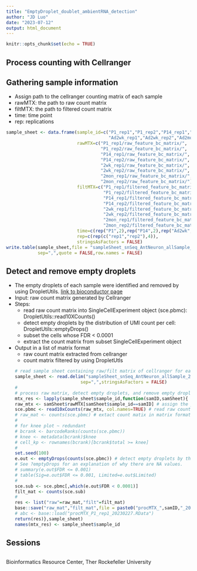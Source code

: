 ```yaml
---
title: "EmptyDroplet_doublet_ambientRNA_detection"
author: "JD Luo"
date: "2023-07-12"
output: html_document
---
```


```r
knitr::opts_chunk$set(echo = TRUE)
```

## Process counting with Cellranger

## Gathering sample information
- Assign path to the cellranger counting matrix of each sample
- rawMTX: the path to raw count matrix
- filtMTX: the path to filtered count matrix 
- time: time point
- rep: replications
```r
sample_sheet <- data.frame(sample_id=c("P1_rep1","P1_rep2","P14_rep1","P14_rep2",
                                       "Ad2wk_rep1","Ad2wk_rep2","Ad2mon_rep1","Ad2mon_rep2"),
                           rawMTX=c("P1_rep1/raw_feature_bc_matrix/",
                                    "P1_rep2/raw_feature_bc_matrix/",
                                    "P14_rep1/raw_feature_bc_matrix/",
                                    "P14_rep2/raw_feature_bc_matrix/",
                                    "2wk_rep1/raw_feature_bc_matrix/",
                                    "2wk_rep2/raw_feature_bc_matrix/",
                                    "2mon_rep1/raw_feature_bc_matrix/",
                                    "2mon_rep2/raw_feature_bc_matrix/"),
                           filtMTX=c("P1_rep1/filtered_feature_bc_matrix/",
                                     "P1_rep2/filtered_feature_bc_matrix/",
                                     "P14_rep1/filtered_feature_bc_matrix/",
                                     "P14_rep2/filtered_feature_bc_matrix/",
                                     "2wk_rep1/filtered_feature_bc_matrix/",
                                     "2wk_rep2/filtered_feature_bc_matrix/",
                                     "2mon_rep1/filtered_feature_bc_matrix/",
                                     "2mon_rep2/filtered_feature_bc_matrix/"),
                           time=c(rep("P1",2),rep("P14",2),rep("Ad2wk",2),rep("Ad2mon",2)),
                           rep=c(rep(c("rep1","rep2"),4)),
                           stringsAsFactors = FALSE)
write.table(sample_sheet,file = "sampleSheet_snSeq_AntNeuron_allSample_20230227.csv",
            sep=",",quote = FALSE,row.names = FALSE)
```

## Detect and remove empty droplets
* The empty droplets of each sample were identified and removed by using DropletUtils. [link to bioconductor page](https://bioconductor.org/packages/release/bioc/html/DropletUtils.html)
* Input: raw count matrix generated by Cellranger
* Steps:
  + read raw count matrix into SingleCellExperiment object (sce.pbmc): DropletUtils::read10XCounts()
  + detect empty droplets by the distribution of UMI count per cell: DropletUtils::emptyDrops()
  + subset the cells whose FDR < 0.0001
  + extract the count matrix from subset SingleCellExperiment object
* Output in a list of matrix format
  + raw count matrix extracted from cellranger
  + count matrix filtered by using DropletUtls
```r
# read sample sheet containing raw/filt matrix of cellranger for each sample
sample_sheet <- read.delim("sampleSheet_snSeq_AntNeuron_allSample_20230227.csv",
                           sep=",",stringsAsFactors = FALSE)
#
# process raw matrix, detect empty droplets, and remove empty droplets
mtx_res <- lapply(sample_sheet$sample_id,function(samID,samSheet){
  raw_mtx <- samSheet$rawMTX[samSheet$sample_id==samID] # assign the path to raw count matrix (GEX format)
  sce.pbmc <- read10xCounts(raw_mtx, col.names=TRUE) # read raw count matrix file into SingleCellExperiment object
  # raw_mat <- counts(sce.pbmc) # extact count matix in matrix format
  #
  # for knee plot ~ redundant
  # bcrank <- barcodeRanks(counts(sce.pbmc)) 
  # knee <- metadata(bcrank)$knee
  # cell_kp <- rownames(bcrank)[bcrank$total >= knee]
  #
  set.seed(100)
  e.out <- emptyDrops(counts(sce.pbmc)) # detect empty droplets by the distribution
  # See ?emptyDrops for an explanation of why there are NA values.
  # summary(e.out$FDR <= 0.001)
  # table(Sig=e.out$FDR <= 0.001, Limited=e.out$Limited)
  #
  sce.sub <- sce.pbmc[,which(e.out$FDR < 0.0001)]
  filt_mat <- counts(sce.sub)
  #
  res <- list("raw"=raw_mat,"filt"=filt_mat)
  base::save("raw_mat","filt_mat",file = paste0("procMTX_",samID,"_20230227.RData"))
  # abc <- base::load("procMTX_P1_rep1_20230227.RData")
  return(res)},sample_sheet)
names(mtx_res) <- sample_sheet$sample_id
```

## Sessions
```r
```

Bioinformatics Resource Center, Ther Rockefeller University